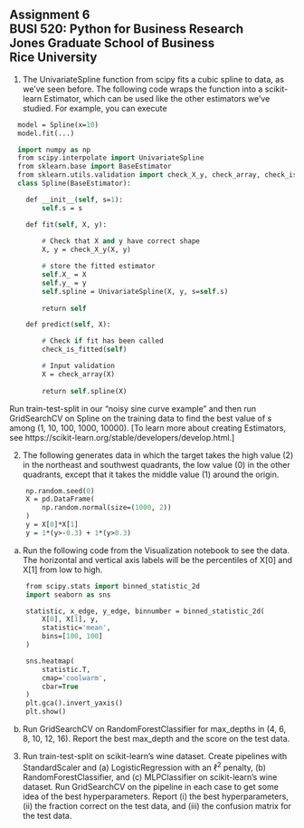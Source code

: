 ## Assignment 6<br>BUSI 520: Python for Business Research<br>Jones Graduate School of Business<br>Rice University<br>

1.  The UnivariateSpline function from scipy fits a cubic spline to data, as we've seen before.  The following code wraps the function into a scikit-learn Estimator, which can be used like the other estimators we've studied.  For example, you can execute

```.p
  model = Spline(x=10)
  model.fit(...)
```

```.p
  import numpy as np
  from scipy.interpolate import UnivariateSpline
  from sklearn.base import BaseEstimator
  from sklearn.utils.validation import check_X_y, check_array, check_is_fitted
  class Spline(BaseEstimator):

    def __init__(self, s=1):
        self.s = s

    def fit(self, X, y):
         
        # Check that X and y have correct shape
        X, y = check_X_y(X, y)

        # store the fitted estimator
        self.X_ = X
        self.y_ = y
        self.spline = UnivariateSpline(X, y, s=self.s)
    
        return self

    def predict(self, X):

        # Check if fit has been called
        check_is_fitted(self)

        # Input validation
        X = check_array(X)
    
        return self.spline(X)
```

Run train-test-split in our "noisy sine curve example" and then run GridSearchCV on Spline on the training data to find the best value of s among (1, 10, 100, 1000, 10000). [To learn more about creating Estimators, see https://scikit-learn.org/stable/developers/develop.html.]

2. The following generates data in which the target takes the high value (2) in the northeast and southwest quadrants, the low value (0) in the other quadrants, except that it takes the middle value (1) around the origin.

```.p
    np.random.seed(0)
    X = pd.DataFrame(
        np.random.normal(size=(1000, 2))
    )
    y = X[0]*X[1]
    y = 1*(y>-0.3) + 1*(y>0.3)
```

  (a) Run the following code from the Visualization notebook to see the data.  The horizontal and vertical axis labels will be the percentiles of X[0] and X[1] from low to high.

```.p
    from scipy.stats import binned_statistic_2d
    import seaborn as sns

    statistic, x_edge, y_edge, binnumber = binned_statistic_2d(
        X[0], X[1], y,
        statistic='mean', 
        bins=[100, 100]
    )

    sns.heatmap(
        statistic.T, 
        cmap='coolwarm',
        cbar=True
    )
    plt.gca().invert_yaxis()
    plt.show()
```

  (b) Run GridSearchCV on RandomForestClassifier for max_depths in (4, 6, 8, 10, 12, 16).  Report the best max_depth and the score on the test data.

3. Run train-test-split on scikit-learn's wine dataset.  Create pipelines with StandardScaler and (a) LogisticRegression with an $\ell^2$ penalty, (b) RandomForestClassifier, and (c) MLPClassifier on scikit-learn's wine dataset.  Run GridSearchCV on the pipeline in each case to get some idea of the best hyperparameters.  Report (i) the best hyperparameters, (ii) the fraction correct on the test data, and (iii) the confusion matrix for the test data.